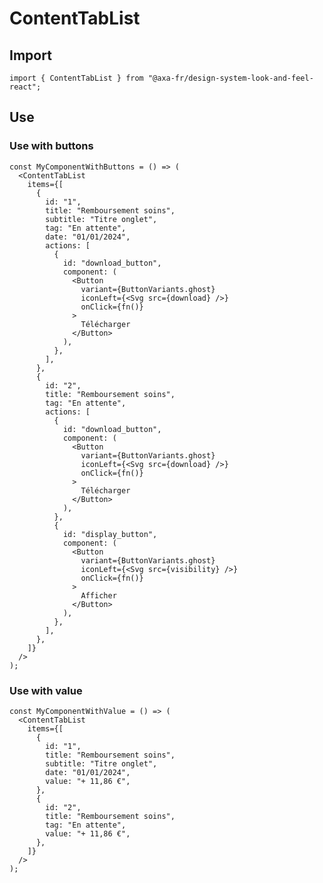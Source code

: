 
<Meta of={ContentTabListStories} name="ContentTabList" />

# ContentTabList

## Import

```tsx
import { ContentTabList } from "@axa-fr/design-system-look-and-feel-react";
```

## Use

### Use with buttons

```tsx
const MyComponentWithButtons = () => (
  <ContentTabList
    items={[
      {
        id: "1",
        title: "Remboursement soins",
        subtitle: "Titre onglet",
        tag: "En attente",
        date: "01/01/2024",
        actions: [
          {
            id: "download_button",
            component: (
              <Button
                variant={ButtonVariants.ghost}
                iconLeft={<Svg src={download} />}
                onClick={fn()}
              >
                Télécharger
              </Button>
            ),
          },
        ],
      },
      {
        id: "2",
        title: "Remboursement soins",
        tag: "En attente",
        actions: [
          {
            id: "download_button",
            component: (
              <Button
                variant={ButtonVariants.ghost}
                iconLeft={<Svg src={download} />}
                onClick={fn()}
              >
                Télécharger
              </Button>
            ),
          },
          {
            id: "display_button",
            component: (
              <Button
                variant={ButtonVariants.ghost}
                iconLeft={<Svg src={visibility} />}
                onClick={fn()}
              >
                Afficher
              </Button>
            ),
          },
        ],
      },
    ]}
  />
);
```

<Canvas of={ContentTabListStories.ContentTabListWithButtons} />

<Controls of={ContentTabListStories.ContentTabListWithButtons} />

### Use with value

```tsx
const MyComponentWithValue = () => (
  <ContentTabList
    items={[
      {
        id: "1",
        title: "Remboursement soins",
        subtitle: "Titre onglet",
        date: "01/01/2024",
        value: "+ 11,86 €",
      },
      {
        id: "2",
        title: "Remboursement soins",
        tag: "En attente",
        value: "+ 11,86 €",
      },
    ]}
  />
);
```

<Canvas of={ContentTabListStories.ContentTabListWithValue} />

<Controls of={ContentTabListStories.ContentTabListWithValue} />
